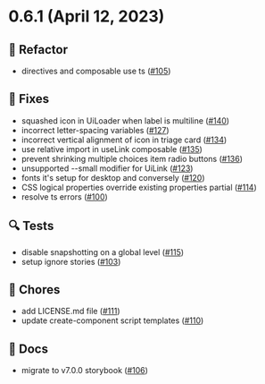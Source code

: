 
<Meta title="Releases/v0.x.x/v0.6.x/v0.6.1/Changelog"/>

# 0.6.1 (April 12, 2023)

## 🧹 Refactor
* directives and composable use ts ([#105](https://github.com/infermedica/component-library/pull/105))

## 🐛 Fixes
* squashed icon in UiLoader when label is multiline ([#140](https://github.com/infermedica/component-library/pull/140))
* incorrect letter-spacing variables ([#127](https://github.com/infermedica/component-library/pull/127))
* incorrect vertical alignment of icon in triage card ([#134](https://github.com/infermedica/component-library/pull/134))
* use relative import in useLink composable ([#135](https://github.com/infermedica/component-library/pull/135))
* prevent shrinking multiple choices item radio buttons ([#136](https://github.com/infermedica/component-library/pull/136))
* unsupported --small modifier for UiLink ([#123](https://github.com/infermedica/component-library/pull/123))
* fonts it's setup for desktop and conversely ([#120](https://github.com/infermedica/component-library/pull/120))
* CSS logical properties override existing properties partial ([#114](https://github.com/infermedica/component-library/pull/114))
* resolve ts errors ([#100](https://github.com/infermedica/component-library/pull/100))

## 🔍 Tests
* disable snapshotting on a global level ([#115](https://github.com/infermedica/component-library/pull/115))
* setup ignore stories ([#103](https://github.com/infermedica/component-library/pull/103))

## 🧹 Chores
* add LICENSE.md file ([#111](https://github.com/infermedica/component-library/pull/111))
* update create-component script templates ([#110](https://github.com/infermedica/component-library/pull/110))

## 📄 Docs
* migrate to v7.0.0 storybook ([#106](https://github.com/infermedica/component-library/pull/106))


